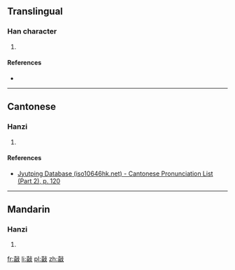 ==Translingual==

===Han character===
{{Han char|rn=66|rad=攴|as=12|sn=16|four=41647|canj=GRYE|ids=⿰喜攴}}

# {{defn|Han|sort=攴12}}

====References====
* {{Han ref|kx=0475.120|dkj=13375|dj=0830.080|hdz=21476.050|uh=657C|ud=25980|bh=E9B1|bd=59825}}

----

==Cantonese==

===Hanzi===
{{yue-hanzi|jyut=[[ji2]]|y=yi2}}

# {{defn|lang=yue|sort=攴12}}

====References====
*[http://www.iso10646hk.net/jp/document/download.jsp Jyutping Database (iso10646hk.net) - Cantonese Pronunciation List (Part 2), p. 120]

----

==Mandarin==

===Hanzi===
{{cmn-hanzi|pin=[[yǐ]] ([[yi3]])|wg=i<sup>3</sup>}}

# {{defn|lang=cmn|sort=攴12}}

[[fr:敼]]
[[li:敼]]
[[pl:敼]]
[[zh:敼]]